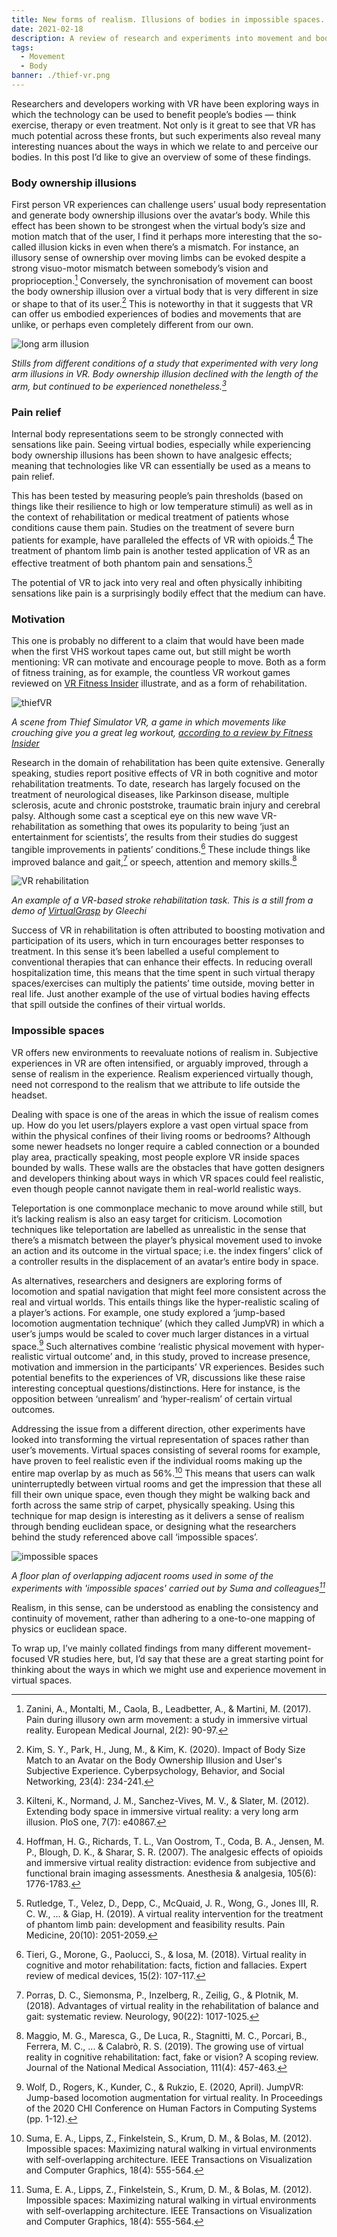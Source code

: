```yaml
---
title: New forms of realism. Illusions of bodies in impossible spaces.
date: 2021-02-18
description: A review of research and experiments into movement and body perception in VR.
tags:
  - Movement
  - Body
banner: ./thief-vr.png
---
```


Researchers and developers working with VR have been exploring ways in which the technology can be used to benefit people’s bodies — think exercise, therapy or even treatment. Not only is it great to see that VR has much potential across these fronts, but such experiments also reveal many interesting nuances about the ways in which we relate to and perceive our bodies. In this post I’d like to give an overview of some of these findings.

### Body ownership illusions

First person VR experiences can challenge users’ usual body representation and generate body ownership illusions over the avatar’s body. While this effect has been shown to be strongest when the virtual body’s size and motion match that of the user, I find it perhaps more interesting that the so-called illusion kicks in even when there’s a mismatch. For instance, an illusory sense of ownership over moving limbs can be evoked despite a strong visuo-motor mismatch between somebody’s vision and proprioception.[^1] Conversely, the synchronisation of movement can boost the body ownership illusion over a virtual body that is very different in size or shape to that of its user.[^2] This is noteworthy in that it suggests that VR can offer us embodied experiences of bodies and movements that are unlike, or perhaps even completely different from our own.

![long arm illusion](./long-arm-illusion.png)

_Stills from different conditions of a study that experimented with very long arm illusions in VR. Body ownership illusion declined with the length of the arm, but continued to be experienced nonetheless.[^3]_

### Pain relief

Internal body representations seem to be strongly connected with sensations like pain. Seeing virtual bodies, especially while experiencing body ownership illusions has been shown to have analgesic effects; meaning that technologies like VR can essentially be used as a means to pain relief.

This has been tested by measuring people’s pain thresholds (based on things like their resilience to high or low temperature stimuli) as well as in the context of rehabilitation or medical treatment of patients whose conditions cause them pain. Studies on the treatment of severe burn patients for example, have paralleled the effects of VR with opioids.[^4] The treatment of phantom limb pain is another tested application of VR as an effective treatment of both phantom pain and sensations.[^5]

The potential of VR to jack into very real and often physically inhibiting sensations like pain is a surprisingly bodily effect that the medium can have.

### Motivation

This one is probably no different to a claim that would have been made when the first VHS workout tapes came out, but still might be worth mentioning: VR can motivate and encourage people to move. Both as a form of fitness training, as for example, the countless VR workout games reviewed on [VR Fitness Insider](https://www.vrfitnessinsider.com/) illustrate, and as a form of rehabilitation.

![thiefVR](./thief-vr.png)

_A scene from Thief Simulator VR, a game in which movements like crouching give you a great leg workout, [according to a review by Fitness Insider](https://www.vrfitnessinsider.com/review/thief-simulator-vr-game-review/)_

Research in the domain of rehabilitation has been quite extensive. Generally speaking, studies report positive effects of VR in both cognitive and motor rehabilitation treatments. To date, research has largely focused on the treatment of neurological diseases, like Parkinson disease, multiple sclerosis, acute and chronic poststroke, traumatic brain injury and cerebral palsy. Although some cast a sceptical eye on this new wave VR-rehabilitation as something that owes its popularity to being  ‘just an entertainment for scientists’, the results from their studies do suggest tangible improvements in patients’ conditions.[^6] These include things like improved balance and gait,[^7] or speech, attention and memory skills.[^8]

![VR rehabilitation](./vr-rehabilitation.png)

_An example of a VR-based stroke rehabilitation task. This is a still from a demo of [VirtualGrasp](https://www.youtube.com/watch?v=PCfiAA84Yhs) by Gleechi_

Success of VR in rehabilitation is often attributed to boosting motivation and participation of its users, which in turn encourages better responses to treatment. In this sense it’s been labelled a useful complement to conventional therapies that can enhance their effects. In reducing overall hospitalization time, this means that the time spent in such virtual therapy spaces/exercises can multiply the patients’ time outside, moving better in real life. Just another example of the use of virtual bodies having effects that spill outside the confines of their virtual worlds.

### Impossible spaces

VR offers new environments to reevaluate notions of realism in. Subjective experiences in VR are often intensified, or arguably improved, through a sense of realism in the experience. Realism experienced virtually though, need not correspond to the realism that we attribute to life outside the headset.

Dealing with space is one of the areas in which the issue of realism comes up. How do you let users/players explore a vast open virtual space from within the physical confines of their living rooms or bedrooms? Although some newer headsets no longer require a cabled connection or a bounded play area, practically speaking, most people explore VR inside spaces bounded by walls. These walls are the obstacles that have gotten designers and developers thinking about ways in which VR spaces could feel realistic, even though people cannot navigate them in real-world realistic ways.

Teleportation is one commonplace mechanic to move around while still, but it’s lacking realism is also an easy target for criticism. Locomotion techniques like teleportation are labelled as unrealistic in the sense that there’s a mismatch between the player’s physical movement used to invoke an action and its outcome in the virtual space; i.e. the index fingers’ click of a controller results in the displacement of an avatar’s entire body in space.

As alternatives, researchers and designers are exploring forms of locomotion and spatial navigation that might feel more consistent across the real and virtual worlds. This entails things like the hyper-realistic scaling of a player’s actions. For example, one study explored a ‘jump-based locomotion augmentation technique’ (which they called JumpVR) in which a user’s jumps would be scaled to cover much larger distances in a virtual space.[^9] Such alternatives combine ‘realistic physical movement with hyper-realistic virtual outcome’ and, in this study, proved to increase presence, motivation and immersion in the participants’ VR experiences. Besides such potential benefits to the experiences of VR, discussions like these raise interesting conceptual questions/distinctions. Here for instance, is the opposition between ‘unrealism’ and ‘hyper-realism’ of certain virtual outcomes.

Addressing the issue from a different direction, other experiments have looked into transforming the virtual representation of spaces rather than user’s movements. Virtual spaces consisting of several rooms for example, have proven to feel realistic even if the individual rooms making up the entire map overlap by as much as 56%.[^10] This means that users can walk uninterruptedly between virtual rooms and get the impression that these all fill their own unique space, even though they might be walking back and forth across the same strip of carpet, physically speaking. Using this technique for map design is interesting as it delivers a sense of realism through bending euclidean space, or designing what the researchers behind the study referenced above call ‘impossible spaces’.

![impossible spaces](./impossible-spaces.png)

_A floor plan of overlapping adjacent rooms used in some of the experiments with 'impossible spaces' carried out by Suma and colleagues[^10]_

Realism, in this sense, can be understood as enabling the consistency and continuity of movement, rather than adhering to a one-to-one mapping of physics or euclidean space.

To wrap up, I’ve mainly collated findings from many different movement-focused VR studies here, but, I’d say that these are a great starting point for thinking about the ways in which we might use and experience movement in virtual spaces.

[^1]: Zanini, A., Montalti, M., Caola, B., Leadbetter, A., & Martini, M. (2017). Pain during illusory own arm movement: a study in immersive virtual reality. European Medical Journal, 2(2): 90-97.

[^2]: Kim, S. Y., Park, H., Jung, M., & Kim, K. (2020). Impact of Body Size Match to an Avatar on the Body Ownership Illusion and User's Subjective Experience. Cyberpsychology, Behavior, and Social Networking, 23(4): 234-241.

[^3]: Kilteni, K., Normand, J. M., Sanchez-Vives, M. V., & Slater, M. (2012). Extending body space in immersive virtual reality: a very long arm illusion. PloS one, 7(7): e40867.

[^4]: Hoffman, H. G., Richards, T. L., Van Oostrom, T., Coda, B. A., Jensen, M. P., Blough, D. K., & Sharar, S. R. (2007). The analgesic effects of opioids and immersive virtual reality distraction: evidence from subjective and functional brain imaging assessments. Anesthesia & analgesia, 105(6): 1776-1783.

[^5]: Rutledge, T., Velez, D., Depp, C., McQuaid, J. R., Wong, G., Jones III, R. C. W., ... & Giap, H. (2019). A virtual reality intervention for the treatment of phantom limb pain: development and feasibility results. Pain Medicine, 20(10): 2051-2059.

[^6]: Tieri, G., Morone, G., Paolucci, S., & Iosa, M. (2018). Virtual reality in cognitive and motor rehabilitation: facts, fiction and fallacies. Expert review of medical devices, 15(2): 107-117.

[^7]: Porras, D. C., Siemonsma, P., Inzelberg, R., Zeilig, G., & Plotnik, M. (2018). Advantages of virtual reality in the rehabilitation of balance and gait: systematic review. Neurology, 90(22): 1017-1025.

[^8]: Maggio, M. G., Maresca, G., De Luca, R., Stagnitti, M. C., Porcari, B., Ferrera, M. C., ... & Calabrò, R. S. (2019). The growing use of virtual reality in cognitive rehabilitation: fact, fake or vision? A scoping review. Journal of the National Medical Association, 111(4): 457-463.

[^9]: Wolf, D., Rogers, K., Kunder, C., & Rukzio, E. (2020, April). JumpVR: Jump-based locomotion augmentation for virtual reality. In Proceedings of the 2020 CHI Conference on Human Factors in Computing Systems (pp. 1-12).

[^10]: Suma, E. A., Lipps, Z., Finkelstein, S., Krum, D. M., & Bolas, M. (2012). Impossible spaces: Maximizing natural walking in virtual environments with self-overlapping architecture. IEEE Transactions on Visualization and Computer Graphics, 18(4): 555-564.
